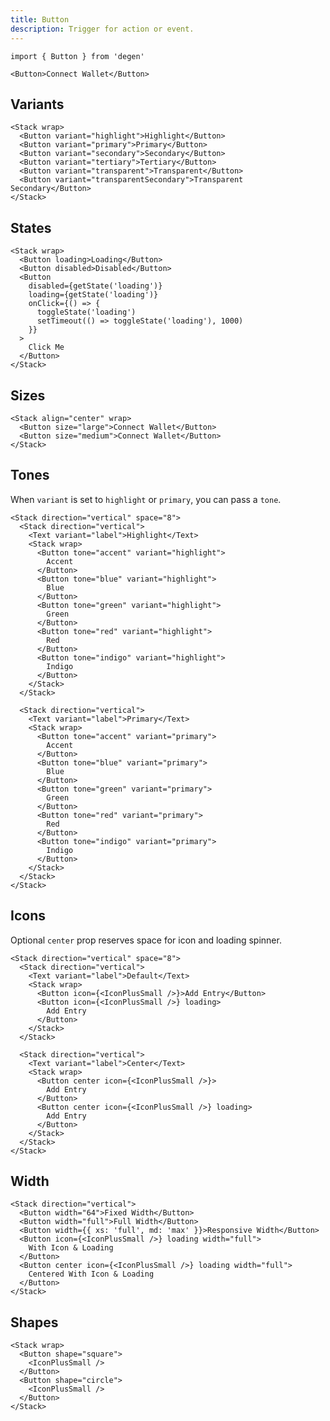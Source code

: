```yaml
---
title: Button
description: Trigger for action or event.
---
```


```tsx
import { Button } from 'degen'
```

```tsx expand=true live=true
<Button>Connect Wallet</Button>
```

## Variants

```tsx live=true
<Stack wrap>
  <Button variant="highlight">Highlight</Button>
  <Button variant="primary">Primary</Button>
  <Button variant="secondary">Secondary</Button>
  <Button variant="tertiary">Tertiary</Button>
  <Button variant="transparent">Transparent</Button>
  <Button variant="transparentSecondary">Transparent Secondary</Button>
</Stack>
```

## States

```tsx live=true
<Stack wrap>
  <Button loading>Loading</Button>
  <Button disabled>Disabled</Button>
  <Button
    disabled={getState('loading')}
    loading={getState('loading')}
    onClick={() => {
      toggleState('loading')
      setTimeout(() => toggleState('loading'), 1000)
    }}
  >
    Click Me
  </Button>
</Stack>
```

## Sizes

```tsx live=true
<Stack align="center" wrap>
  <Button size="large">Connect Wallet</Button>
  <Button size="medium">Connect Wallet</Button>
</Stack>
```

## Tones

When `variant` is set to `highlight` or `primary`, you can pass a `tone`.

```tsx live=true
<Stack direction="vertical" space="8">
  <Stack direction="vertical">
    <Text variant="label">Highlight</Text>
    <Stack wrap>
      <Button tone="accent" variant="highlight">
        Accent
      </Button>
      <Button tone="blue" variant="highlight">
        Blue
      </Button>
      <Button tone="green" variant="highlight">
        Green
      </Button>
      <Button tone="red" variant="highlight">
        Red
      </Button>
      <Button tone="indigo" variant="highlight">
        Indigo
      </Button>
    </Stack>
  </Stack>

  <Stack direction="vertical">
    <Text variant="label">Primary</Text>
    <Stack wrap>
      <Button tone="accent" variant="primary">
        Accent
      </Button>
      <Button tone="blue" variant="primary">
        Blue
      </Button>
      <Button tone="green" variant="primary">
        Green
      </Button>
      <Button tone="red" variant="primary">
        Red
      </Button>
      <Button tone="indigo" variant="primary">
        Indigo
      </Button>
    </Stack>
  </Stack>
</Stack>
```

## Icons

Optional `center` prop reserves space for icon and loading spinner.

```tsx live=true
<Stack direction="vertical" space="8">
  <Stack direction="vertical">
    <Text variant="label">Default</Text>
    <Stack wrap>
      <Button icon={<IconPlusSmall />}>Add Entry</Button>
      <Button icon={<IconPlusSmall />} loading>
        Add Entry
      </Button>
    </Stack>
  </Stack>

  <Stack direction="vertical">
    <Text variant="label">Center</Text>
    <Stack wrap>
      <Button center icon={<IconPlusSmall />}>
        Add Entry
      </Button>
      <Button center icon={<IconPlusSmall />} loading>
        Add Entry
      </Button>
    </Stack>
  </Stack>
</Stack>
```

## Width

```tsx live=true
<Stack direction="vertical">
  <Button width="64">Fixed Width</Button>
  <Button width="full">Full Width</Button>
  <Button width={{ xs: 'full', md: 'max' }}>Responsive Width</Button>
  <Button icon={<IconPlusSmall />} loading width="full">
    With Icon & Loading
  </Button>
  <Button center icon={<IconPlusSmall />} loading width="full">
    Centered With Icon & Loading
  </Button>
</Stack>
```

## Shapes

```tsx live=true
<Stack wrap>
  <Button shape="square">
    <IconPlusSmall />
  </Button>
  <Button shape="circle">
    <IconPlusSmall />
  </Button>
</Stack>
```
